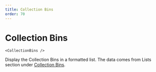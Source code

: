 ```yaml
---
title: Collection Bins
order: 70
---
```

# Collection Bins

```
<CollectionBins />
```
Display the Collection Bins in a formatted list. The data comes from Lists section under [Collection Bins](/gently-hugged/contents/lists/collection-bins/).